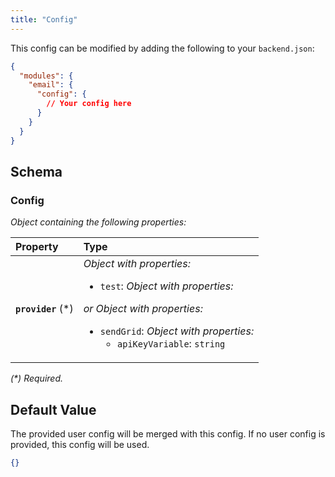 ```yaml
---
title: "Config"
---
```


This config can be modified by adding the following to your `backend.json`:

```json
{
  "modules": {
    "email": {
      "config": {
        // Your config here
      }
    }
  }
}
```

## Schema



### Config

_Object containing the following properties:_

| Property            | Type                                                                                                                                                                                                                    |
| :------------------ | :---------------------------------------------------------------------------------------------------------------------------------------------------------------------------------------------------------------------- |
| **`provider`** (\*) | _Object with properties:_<ul><li>`test`: _Object with properties:_<ul></ul></li></ul> _or_ _Object with properties:_<ul><li>`sendGrid`: _Object with properties:_<ul><li>`apiKeyVariable`: `string`</li></ul></li></ul> |

_(\*) Required._


## Default Value

The provided user config will be merged with this config. If no user config is
  provided, this config will be used.

```json
{}
```

